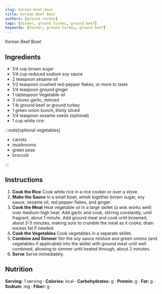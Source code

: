 ```yaml
---
slug: korean-beef-bowl
title: Korean Beef Bowl
authors: [ground turkey]
tags: [dinner, ground turkey, ground beef]
keywords: [dinner, ground turkey, ground beef]
---
```


Korean Beef Bowl
<!-- <img src="/img/chicken-and-orzo-skillet.jpg" alt="Creamy Chicken And Orzo Skillet Picture" width="800" height="670" /> -->

<!-- truncate -->


## Ingredients
- 1/4 cup brown sugar
- 1/4 cup reduced sodium soy sauce
- 2 teaspoon sesame oil
- 1/2 teaspoon crushed red-pepper flakes, or more to taste
- 1/4 teaspoon ground ginger
- 1 tablespoon Vegetable oil
- 3 cloves garlic, minced
- 1 lb ground beef or ground turkey
- 1 green onion bunch, thinly sliced
- 1/4 teaspoon sesame seeds (optional)
- 1 cup white rice

:::note[optional vegetables]

- carrots
- mushrooms
- green peas
- broccoli 

:::

## Instructions 

1. **Cook the Rice** 
Cook white rice in a rice cooker or over a stove.
2. **Make the Sauce** 
In a small bowl, whisk together brown sugar, soy sauce, sesame oil, red pepper flakes, and ginger.
3. **Cook the Meat** 
Heat vegetable oil in a large skillet (a wok works well) over medium-high heat. Add garlic and cook, stirring constantly, until fragrant, about 1 minute. Add ground meat and cook until browned, about 3-5 minutes, making sure to crumble the meat as it cooks; drain excess fat if needed.
4. **Cook the Vegetables** 
Cook vegetables in a separate skillet.
5. **Combine and Simmer** 
Stir the soy sauce mixture and green onions (and vegetables if applicable) into the skillet with ground meat until well combined, allowing to simmer until heated through, about 2 minutes.
6. **Serve** 
Serve immediately.


## Nutrition
**Serving:** 1 serving · 
**Calories:** kcal · 
**Carbohydrates:** g · 
**Protein:** g · 
**Fat:** g · 
**Sodium:** mg · 
**Fiber:** g · 